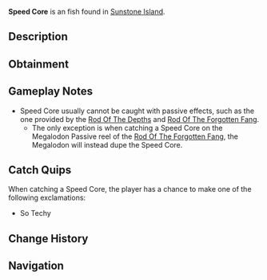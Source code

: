 {{FishInfobox
|image          = Speed Core.png
|rarity         = Exotic
|sea            = First Sea
|location       = [[Sunstone Island]]
|sublocation    = 
|sources        = Fishing Rod
|nopassive      = 1
|radar_location = 
|prog_speed     = -20
|xp             = 250
|weather        = 
|time           = 
|season         = 
|bait           = 
|base_weight    = 1.3
|base_value     = 800
|weight_range   = 0.1
|base_chance    = 0.05
|base_resil     = 100
}}
'''Speed Core''' is an {{Rarity|Exotic}} fish found in [[Sunstone Island]].

== Description ==
{{Description|Speed Core|Bestiary Entry}}

== Obtainment ==
{{Description|Dr. Crookspine might know what to do with this.|Bestiary Hint}}
{{Fish Availability|
Sunstone Island
|top_rods      = 
Great Rod of Oscar\45391.78\149393.28;
Astralhook Rod\41219.59\153447.66;
Ethereal Prism Rod\40891.29\153838.99;
Leviathan's Fang Rod\39940.95\181436.4;
Seraphic Rod\38557.83\156986.57;
Resourceful Rod\31880.34\127088.3;
Destiny Rod\34011.86\148871.3;
Free Spirit Rod\35074.76\171332.57;
Firefly Rod\31760.52\166040.58;
Azure Of Lagoon\36158.64\165332.22;
Trident Rod\28532.7\163529.77;
Flimsy Rod\18053.49\142136.96;
Training Rod\15567.35\116401.98;
Long Rod\22035.74\118019.33;
No-Life Rod\36823.67\160049.45;
Rod Of The Forgotten Fang\35949.72\151909.48;
Challenger's Rod\34050.72\153848.98;
Blazebringer Rod\32587.64\153453.36;
Rod Of The Exalted One\32307.8\151113.63;
Rod Of The Depths\32171.65\143719.63;
Zeus Rod\30673.97\144965.05;
Verdant Shear Rod\29922.49\146266.89;
Depthseeker Rod\27288.85\134057.12;
Avalanche Rod\24679.93\121490.62;
Volcanic Rod\23934.74\114692.7;
Steady Rod\7635.82\41475.42
|recommended   = Ethereal Prism Rod
}}

== Gameplay Notes ==
* Speed Core usually cannot be caught with passive effects, such as the one provided by the [[Rod Of The Depths]] and [[Rod Of The Forgotten Fang]].
** The only exception is when catching a Speed Core on the Megalodon Passive reel of the [[Rod Of The Forgotten Fang]], the Megalodon will instead dupe the Speed Core.

== Catch Quips ==
When catching a Speed Core, the player has a chance to make one of the following exclamations:
* So Techy

== Change History ==
{{Change History|{{subst:Current Version}}}}

== Navigation ==
{{Fish Navbox|Sunstone Island}}